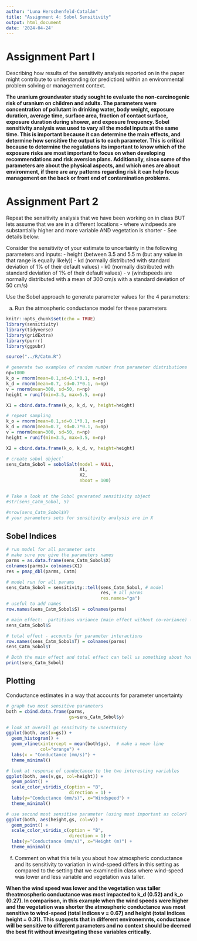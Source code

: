 ```yaml
---
author: "Luna Herschenfeld-Catalán"
title: "Assignment 4: Sobol Sensitivity"
output: html_document
date: '2024-04-24'
---
```

# Assignment Part I

Describing how results of the sensitivity analysis reported on in the paper might contribute to understanding (or prediction) within an environmental problem solving or management context.

**The uranium groundwater study sought to evaluate the non-carcinogenic risk of uranium on children and adults. The parameters were concentration of pollutant in drinking water, body weight, exposure duration, average time, surface area, fraction of contact surface, exposure duration during shower, and exposure frequency. Sobel sensitivity analysis was used to vary all the model inputs at the same time. This is important because it can determine the main effects, and determine how sensitive the output is to each parameter. This is critical because to determine the regulations its important to know which of the exposure risks are most important to focus on when developing recommendations and risk aversion plans. Additionally, since some of the parameters are about the physical aspects, and which ones are about environment, if there are any patterns regarding risk it can help focus management on the back or front end of contamination problems.**

# Assignment Part 2

Repeat the sensitivity analysis that we have been working on in class BUT lets assume that we are in a different locations - where windpeeds are substantially higher and more variable AND vegetation is shorter - See details below:

Consider the sensitivity of your estimate to uncertainty in the following parameters and inputs:
- height (between 3.5 and 5.5 m (but any value in that range is equally likely))
- kd (normally distributed with standard deviation of 1% of their default values)
- k0 (normally distributed with standard deviation of 1% of their default values)
- v (windspeeds are normally distributed with a mean of 300 cm/s with a standard deviation of 50 cm/s)

Use the Sobel approach to generate parameter values for the 4 parameters:

a. Run the atmospheric conductance model for these parameters

```r
knitr::opts_chunk$set(echo = TRUE)
library(sensitivity)
library(tidyverse)
library(gridExtra)
library(purrr)
library(ggpubr)
```


```r
source("../R/Catm.R")

# generate two examples of random number from parameter distributions
np=1000
k_o = rnorm(mean=0.1,sd=0.1*0.1, n=np)
k_d = rnorm(mean=0.7, sd=0.7*0.1, n=np)
v = rnorm(mean=300, sd=50, n=np)
height = runif(min=3.5, max=5.5, n=np)

X1 = cbind.data.frame(k_o, k_d, v, height=height)

# repeat sampling
k_o = rnorm(mean=0.1,sd=0.1*0.1, n=np)
k_d = rnorm(mean=0.7, sd=0.7*0.1, n=np)
v = rnorm(mean=300, sd=50, n=np)
height = runif(min=3.5, max=3.5, n=np)

X2 = cbind.data.frame(k_o, k_d, v, height=height)

# create sobol object`
sens_Catm_Sobol = sobolSalt(model = NULL, 
                            X1, 
                            X2, 
                            nboot = 100)


# Take a look at the Sobol generated sensitivity object
#str(sens_Catm_Sobol, 5)

#nrow(sens_Catm_Sobol$X)
# your parameters sets for sensitivity analysis are in X
```

## Sobel Indices
```r
# run model for all parameter sets
# make sure you give the parameters names
parms = as.data.frame(sens_Catm_Sobol$X)
colnames(parms)= colnames(X1)
res = pmap_dbl(parms, Catm)

# model run for all params
sens_Catm_Sobol = sensitivity::tell(sens_Catm_Sobol, # model
                                    res, # all parms
                                    res.names="ga")
# useful to add names
row.names(sens_Catm_Sobol$S) = colnames(parms)

# main effect:  partitions variance (main effect without co-variance) - sums approximately to one
sens_Catm_Sobol$S

# total effect - accounts for parameter interactions
row.names(sens_Catm_Sobol$T) = colnames(parms)
sens_Catm_Sobol$T

# Both the main effect and total effect can tell us something about how the parameter influences results
print(sens_Catm_Sobol)
```


## Plotting
Conductance estimates in a way that accounts for parameter uncertainty
```r

# graph two most sensitive parameters
both = cbind.data.frame(parms, 
                        gs=sens_Catm_Sobol$y)

# look at overall gs sensitvity to uncertainty
ggplot(both, aes(x=gs)) + 
  geom_histogram() + 
  geom_vline(xintercept = mean(both$gs),  # make a mean line
             col="orange") +
  labs(x = "Conductance (mm/s)") +
  theme_minimal()

# look at response of conductance to the two interesting variables
ggplot(both, aes(v,gs, col=height)) + 
  geom_point() + 
  scale_color_viridis_c(option = "B",
                        direction = 1) +
  labs(y="Conductance (mm/s)", x="Windspeed") +
  theme_minimal()

# use second most sensitive parameter (using most important as color)
ggplot(both, aes(height,gs, col=v)) + 
  geom_point() + 
  scale_color_viridis_c(option = "B",
                        direction = 1) +
  labs(y="Conductance (mm/s)", x="Height (m)") +
  theme_minimal()

```

f. Comment on what this tells you about how atmospheric conductance and its sensitivity to variation in wind-speed differs in this setting as compared to the setting that we examined in class where wind-speed was lower and less variable and vegetation was taller.

**When the wind speed was lower and the vegetation was taller theatmospheric conductance was most impacted to k_d (0.52) and k_o (0.27). In comparison, in this example when the wind speeds were higher and the vegetation was shorter the atmospheric conductance was most sensitive to wind-speed (total indices v = 0.67) and height (total indices height = 0.31). This suggests that in different environemnts, conductance will be sensitive to different parameters and no context should be deemed the best fit without invesitgating these variables critically.**


